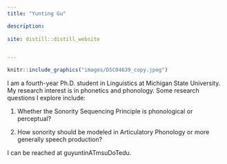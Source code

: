```yaml
---
title: "Yunting Gu"

description:
 
site: distill::distill_website


---
```


```r


knitr::include_graphics("images/DSC04639_copy.jpeg")


```

I am a fourth-year Ph.D. student in Linguistics at Michigan State University. My research interest is in phonetics and phonology. Some research questions I explore include: 

1. Whether the Sonority Sequencing Principle is phonological or perceptual? 

2. How sonority should be modeled in Articulatory Phonology or more generally speech production? 

I can be reached at guyuntinATmsuDoTedu.
